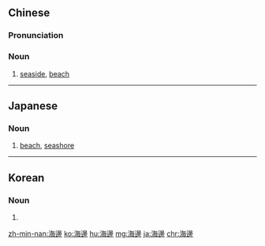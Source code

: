{{also|海边}}
==Chinese==
{{zh-forms|s=海边}}

===Pronunciation===
{{zh-pron
|m=hǎibiān
|c=hoi2 bin1
|h=pfs=hói-piên
|mn=hái-piⁿ
|cat=n
}}

===Noun===
{{zh-noun}}

# [[seaside]], [[beach]]

----

==Japanese==
{{ja-kanjitab|うみ|べ|yomi=k}}

===Noun===
{{ja-noun|うみべ}}

# [[beach]], [[seashore]]

----

==Korean==
{{ko-hanjatab|}}

===Noun===
{{ko-noun|hj|hangeul=해변}}

# {{hanja form of|해변|[[beach]], [[seashore]]}}

[[zh-min-nan:海邊]]
[[ko:海邊]]
[[hu:海邊]]
[[mg:海邊]]
[[ja:海邊]]
[[chr:海邊]]